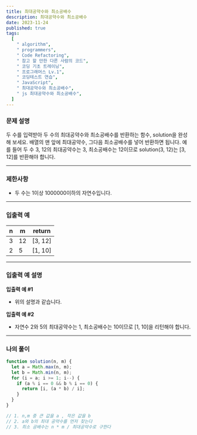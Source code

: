 ```yaml
---
title: 최대공약수와 최소공배수
description: 최대공약수와 최소공배수
date: 2023-11-24
published: true
tags:
  [
    " algorithm",
    " programmers",
    " Code Refactoring",
    " 참고 할 만한 다른 사람의 코드",
    " 코딩 기초 트레이닝",
    " 프로그래머스 Lv.1",
    " 코딩테스트 연습",
    " JavaScript",
    " 최대공약수와 최소공배수",
    " js 최대공약수와 최소공배수",
  ]
---
```


### 문제 설명

두 수를 입력받아 두 수의 최대공약수와 최소공배수를 반환하는 함수, solution을 완성해 보세요. 배열의 맨 앞에 최대공약수, 그다음 최소공배수를 넣어 반환하면 됩니다. 예를 들어 두 수 3, 12의 최대공약수는 3, 최소공배수는 12이므로 solution(3, 12)는 [3, 12]를 반환해야 합니다.

---

### 제한사항

- 두 수는 1이상 1000000이하의 자연수입니다.

---

### 입출력 예

| n   | m   | return  |
| --- | --- | ------- |
| 3   | 12  | [3, 12] |
| 2   | 5   | [1, 10] |

---

### 입출력 예 설명

**입출력 예 #1**

- 위의 설명과 같습니다.

**입출력 예 #2**

- 자연수 2와 5의 최대공약수는 1, 최소공배수는 10이므로 [1, 10]을 리턴해야 합니다.

---

### 나의 풀이

```jsx
function solution(n, m) {
  let a = Math.max(n, m);
  let b = Math.min(n, m);
  for (i = a; i >= 1; i--) {
    if (a % i == 0 && b % i == 0) {
      return [i, (a * b) / i];
    }
  }
}

// 1. n,m 중 큰 값을 a , 작은 값을 b
// 2. a와 b의 최대 공약수를 먼저 찾는다
// 3. 최소 공배수는 n * m / 최대공약수로 구한다
```

